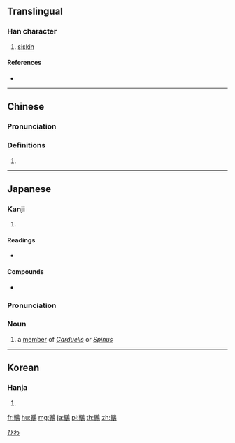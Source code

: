 {{character info/new}}
==Translingual==

===Han character===
{{Han char|rn=196|rad=鳥|as=10|sn=21|four=17227|canj=NMNMF}}

# [[siskin]]

====References====
* {{Han ref|kx=1496.270|dkj=47193|dj=2026.180|hdz=74654.060|uh=9DB8|ud=40376|bh=C564|bd=50532}}

----

==Chinese==
{{zh-forms}}

===Pronunciation===
{{zh-pron
|m=ruò
|c=joek6
|h=pfs=
|md=
|mn=
|w=
|mc=
|oc=
|cat=
}}

===Definitions===
{{zh-hanzi}}

# {{rfdef|lang=zh}}

----

==Japanese==

===Kanji===
{{ja-kanji|grade=|rs=鳥10}}

# {{defn|lang=ja|sort=鳥10}}

====Readings====
* {{ja-readings|goon=[[にゃく]] (nyaku)|kanon=[[じゃく]] (jaku)|kun=[[ひわ]] (hiwa)}}

====Compounds====
* {{ja-r|河%原%鶸|かわ%ら%ひわ}}

===Pronunciation===
{{ja-kanjitab|ひわ|yomi=k}}
{{ja-pron|acc=a|y=k|ひわ}}

===Noun===
{{ja-noun|ひわ|ヒワ|hhira=ひは}}

# a [[member]] of ''[[Carduelis]]'' or ''[[Spinus]]''

[[Category:ja:True finches|ひわ]]

----

==Korean==

===Hanja===
{{ko-hanja|hangeul=약|eumhun=|rv=yak|mr=yak|y=yak}}

# {{defn|lang=ko|sort=鳥10}}

[[fr:鶸]]
[[hu:鶸]]
[[mg:鶸]]
[[ja:鶸]]
[[pl:鶸]]
[[th:鶸]]
[[zh:鶸]]